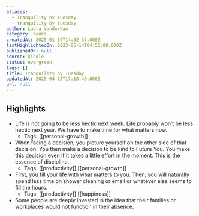 ```yaml
---
aliases:
  - Tranquility by Tuesday
  - tranquility-by-tuesday
author: Laura Vanderkam
category: books
createdAt: 2025-01-19T14:32:35.000Z
lastHighlightedOn: 2023-05-14T04:56:00.000Z
publishedOn: null
source: kindle
status: evergreen
tags: []
title: Tranquility by Tuesday
updatedAt: 2025-04-13T17:18:40.000Z
url: null
---
```

## Highlights

- Life is not going to be less hectic next week. Life probably won’t be less hectic next year. We have to make time for what matters now.
  - Tags: [[personal-growth]]
- When facing a decision, you picture yourself on the other side of that decision. You then make a decision to be kind to Future You. You make this decision even if it takes a little effort in the moment. This is the essence of discipline.
  - Tags: [[productivity]] [[personal-growth]]
- First, you fill your life with what matters to you. Then, you will naturally spend less time on shower cleaning or email or whatever else seems to fill the hours.
  - Tags: [[productivity]] [[happiness]]
- Some people are deeply invested in the idea that their families or workplaces would not function in their absence.
